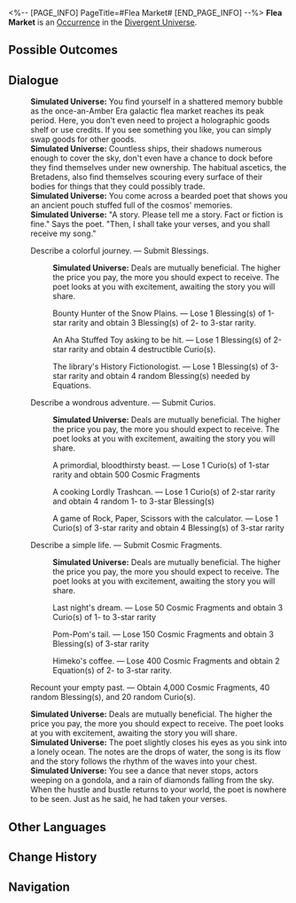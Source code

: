 <%-- [PAGE_INFO]
PageTitle=#Flea Market#
[END_PAGE_INFO] --%>
{{Stub}}
{{Simulated Universe Event Infobox
|id            = 23501
|title         = 
|image         = Occurrence Ceremony.png
|domains_su    = 
|domains_swarm = 
|domains_gng   = 
|domains_du    = Unknown
|domains_und   = 
|requirements  = 
|prev          = 
|next          = 
|characters    = 
|factions      = 
|order         = 
|order_du      = 119
}}
'''Flea Market''' is an [[Divergent Universe/Occurrence|Occurrence]] in the [[Divergent Universe]].

==Possible Outcomes==
{{Possible Outcomes
|choice_1 = Describe a colorful journey.

|choice_1_1 = Bounty Hunter of the Snow Plains.
|result_1_1 = Lose 1 Blessing(s) of 1-star rarity and obtain 3 Blessing(s) of 2- to 3-star rarity.

|choice_1_2 = An Aha Stuffed Toy asking to be hit.
|result_1_2 = Lose 1 Blessing(s) of 2-star rarity and obtain 4 destructible Curio(s).

|choice_1_3 = The library's History Fictionologist.
|result_1_3 = Lose 1 Blessing(s) of 3-star rarity and obtain 4 random Blessing(s) needed by Equations.

|choice_2 = Describe a wondrous adventure.

|choice_2_1 = A primordial, bloodthirsty beast.
|result_2_1 = Lose 1 Curio(s) of 1-star rarity and obtain 500 Cosmic Fragments

|choice_2_2 = A cooking Lordly Trashcan.
|result_2_2 = Lose 1 Curio(s) of 2-star rarity and obtain 4 random 1- to 3-star Blessing(s)

|choice_2_3 = A game of Rock, Paper, Scissors with the calculator.
|result_2_3 = Lose 1 Curio(s) of 3-star rarity and obtain 4 Blessing(s) of 3-star rarity

|choice_3 = Describe a simple life.

|choice_3_1 = Last night's dream.
|result_3_1 = Lose 50 Cosmic Fragments and obtain 3 Curio(s) of 1- to 3-star rarity

|choice_3_2 = Pom-Pom's tail.
|result_3_2 = Lose 150 Cosmic Fragments and obtain 3 Blessing(s) of 3-star rarity

|choice_3_3 = Himeko's coffee.
|result_3_3 = Lose 400 Cosmic Fragments and obtain 2 Equation(s) of 2- to 3-star rarity.

|choice_4 = Recount your empty past.
|result_4 = Obtain 4,000 Cosmic Fragments, 40 random Blessing(s), and 20 random Curio(s).
}}
<!--
==Gameplay Notes==
* 
-->
==Dialogue==
{{Dialogue Start}}
:'''Simulated Universe:''' You find yourself in a shattered memory bubble as the once-an-Amber Era galactic flea market reaches its peak period. Here, you don't even need to project a holographic goods shelf or use credits. If you see something you like, you can simply swap goods for other goods.
:'''Simulated Universe:''' Countless ships, their shadows numerous enough to cover the sky, don't even have a chance to dock before they find themselves under new ownership. The habitual ascetics, the Bretadens, also find themselves scouring every surface of their bodies for things that they could possibly trade.
:'''Simulated Universe:''' You come across a bearded poet that shows you an ancient pouch stuffed full of the cosmos' memories.
:'''Simulated Universe:''' "A story. Please tell me a story. Fact or fiction is fine." Says the poet. "Then, I shall take your verses, and you shall receive my song."
:{{DIcon|Star}} Describe a colorful journey. &mdash; Submit Blessings.
::'''Simulated Universe:''' Deals are mutually beneficial. The higher the price you pay, the more you should expect to receive. The poet looks at you with excitement, awaiting the story you will share.
::{{DIcon|Star}} Bounty Hunter of the Snow Plains. &mdash; Lose 1 Blessing(s) of 1-star rarity and obtain 3 Blessing(s) of 2- to 3-star rarity.
::{{DIcon|Star}} An Aha Stuffed Toy asking to be hit. &mdash; Lose 1 Blessing(s) of 2-star rarity and obtain 4 destructible Curio(s).
::{{DIcon|Star}} The library's History Fictionologist. &mdash; Lose 1 Blessing(s) of 3-star rarity and obtain 4 random Blessing(s) needed by Equations.
:{{DIcon|Star}} Describe a wondrous adventure. &mdash; Submit Curios.
::'''Simulated Universe:''' Deals are mutually beneficial. The higher the price you pay, the more you should expect to receive. The poet looks at you with excitement, awaiting the story you will share.
::{{DIcon|Star}} A primordial, bloodthirsty beast. &mdash; Lose 1 Curio(s) of 1-star rarity and obtain 500 Cosmic Fragments
::{{DIcon|Star}} A cooking Lordly Trashcan. &mdash; Lose 1 Curio(s) of 2-star rarity and obtain 4 random 1- to 3-star Blessing(s)
::{{DIcon|Star}} A game of Rock, Paper, Scissors with the calculator. &mdash; Lose 1 Curio(s) of 3-star rarity and obtain 4 Blessing(s) of 3-star rarity
:{{DIcon|Star}} Describe a simple life. &mdash; Submit Cosmic Fragments.
::'''Simulated Universe:''' Deals are mutually beneficial. The higher the price you pay, the more you should expect to receive. The poet looks at you with excitement, awaiting the story you will share.
::{{DIcon|Star}} Last night's dream. &mdash; Lose 50 Cosmic Fragments and obtain 3 Curio(s) of 1- to 3-star rarity
::{{DIcon|Star}} Pom-Pom's tail. &mdash; Lose 150 Cosmic Fragments and obtain 3 Blessing(s) of 3-star rarity
::{{DIcon|Star}} Himeko's coffee. &mdash; Lose 400 Cosmic Fragments and obtain 2 Equation(s) of 2- to 3-star rarity.
:{{DIcon|Star}} Recount your empty past. &mdash; Obtain 4,000 Cosmic Fragments, 40 random Blessing(s), and 20 random Curio(s).
:'''Simulated Universe:''' Deals are mutually beneficial. The higher the price you pay, the more you should expect to receive. The poet looks at you with excitement, awaiting the story you will share.
:'''Simulated Universe:''' The poet slightly closes his eyes as you sink into a lonely ocean. The notes are the drops of water, the song is its flow and the story follows the rhythm of the waves into your chest.
:'''Simulated Universe:''' You see a dance that never stops, actors weeping on a gondola, and a rain of diamonds falling from the sky. When the hustle and bustle returns to your world, the poet is nowhere to be seen. Just as he said, he had taken your verses.
{{Dialogue End}}

==Other Languages==
{{Other Languages
|en   = Flea Market
|zhs  = 跳蚤市场
|zht  = 跳蚤市場
|ja   = {{Rubi|蚤|のみ}}の{{Rubi|市|いち}}
|ko   = 벼룩시장
|es   = Mercadillo
|fr   = Marché aux puces
|ru   = Блошиный рынок
|th   = ตลาดของมือสอง
|vi   = Chợ Phiên
|de   = Flohmarkt
|id   = Pasar Loak
|pt   = Mercado de Pulgas
}}

==Change History==
{{Change History|null}}

==Navigation==
{{Occurrence Navbox}}
